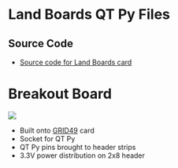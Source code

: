 = Land Boards QT Py Files =

== Source Code ==

* [https://github.com/land-boards/lb-boards/tree/master/Projects/QTPy/Land%20Boards/Land%20Boards%20QT%20Py%20Code Source code for Land Boards card]

= Breakout Board =

<img src="http://land-boards.com/blwiki/images/4/4b/QT_Py_Breakout_P18212-720px.jpg"></img>

* Built onto [[GRID49]] card
* Socket for QT Py
* QT Py pins brought to header strips
* 3.3V power distribution on 2x8 header
